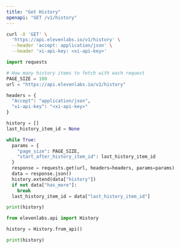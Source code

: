 ```yaml
---
title: "Get History"
openapi: "GET /v1/history"
---
```


<RequestExample>

```Bash Curl
curl -X 'GET' \
  'https://api.elevenlabs.io/v1/history' \
  --header 'accept: application/json' \
  --header 'xi-api-key: <xi-api-key>'
```

```Python Python
import requests

# How many history items to fetch with each request
PAGE_SIZE = 100
url = "https://api.elevenlabs.io/v1/history"

headers = {
  "Accept": "application/json",
  "xi-api-key": "<xi-api-key>"
}

history = []
last_history_item_id = None

while True:
  params = {
    "page_size": PAGE_SIZE,
    "start_after_history_item_id": last_history_item_id
  }
  response = requests.get(url, headers=headers, params=params)
  data = response.json()
  history.extend(data["history"])
  if not data["has_more"]:
    break
  last_history_item_id = data["last_history_item_id"]

print(history)
```

```Python Client
from elevenlabs.api import History

history = History.from_api()

print(history)
```

</RequestExample>